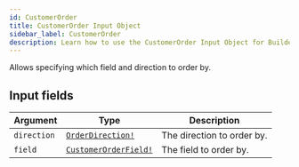 ```yaml
---
id: CustomerOrder
title: CustomerOrder Input Object
sidebar_label: CustomerOrder
description: Learn how to use the CustomerOrder Input Object for Builder's API.
---
```


Allows specifying which field and direction to order by.

## Input fields

| Argument    | Type                                                            | Description                |
| ----------- | --------------------------------------------------------------- | -------------------------- |
| `direction` | [`OrderDirection!`](/composer/builder/api/schema/enum/OrderDirection.mdx)         | The direction to order by. |
| `field`     | [`CustomerOrderField!`](/composer/builder/api/schema/enum/CustomerOrderField.mdx) | The field to order by.     |
